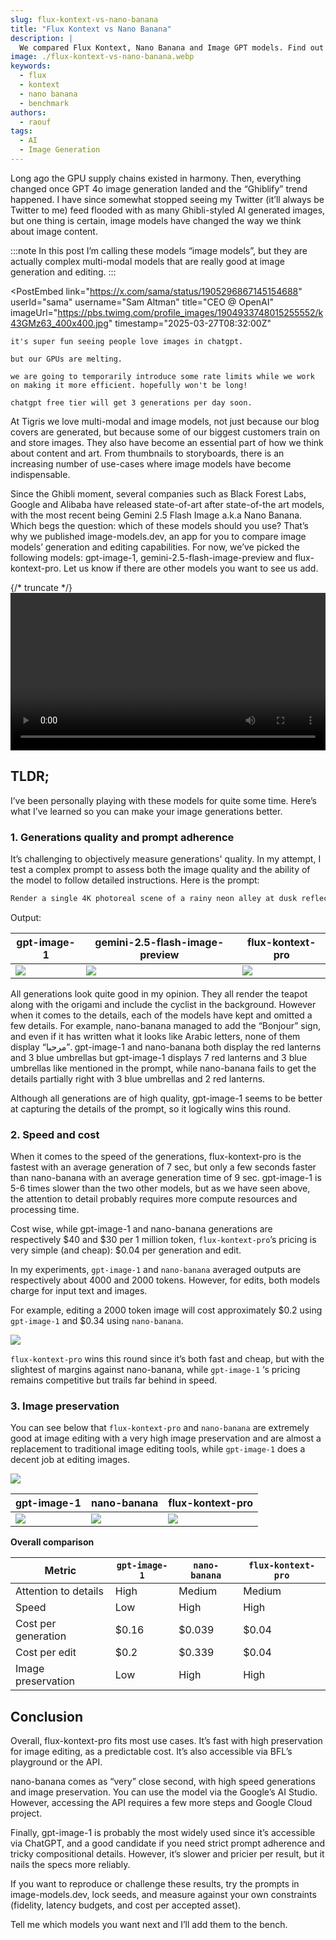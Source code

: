 ```yaml
---
slug: flux-kontext-vs-nano-banana
title: "Flux Kontext vs Nano Banana"
description: |
  We compared Flux Kontext, Nano Banana and Image GPT models. Find out which one is the best for your use case.
image: ./flux-kontext-vs-nano-banana.webp
keywords:
  - flux
  - kontext
  - nano banana
  - benchmark
authors:
  - raouf
tags:
  - AI
  - Image Generation
---
```


Long ago the GPU supply chains existed in harmony. Then, everything changed once
GPT 4o image generation landed and the “Ghiblify” trend happened. I have since
somewhat stopped seeing my Twitter (it’ll always be Twitter to me) feed flooded
with as many Ghibli-styled AI generated images, but one thing is certain, image
models have changed the way we think about image content.

:::note
In this post I’m calling these models “image models”, but they are actually complex multi-modal models that are really good at image generation and editing.
:::

<PostEmbed
  link="https://x.com/sama/status/1905296867145154688"
  userId="sama"
  username="Sam Altman"
  title="CEO @ OpenAI"
  imageUrl="https://pbs.twimg.com/profile_images/1904933748015255552/k43GMz63_400x400.jpg"
  timestamp="2025-03-27T08:32:00Z"
>
    it's super fun seeing people love images in chatgpt.

    but our GPUs are melting.

    we are going to temporarily introduce some rate limits while we work on making it more efficient. hopefully won't be long!

    chatgpt free tier will get 3 generations per day soon.

</PostEmbed>

At Tigris we love multi-modal and image models, not just because our blog covers
are generated, but because some of our biggest customers train on and store
images. They also have become an essential part of how we think about content
and art. From thumbnails to storyboards, there is an increasing number of
use-cases where image models have become indispensable.

Since the Ghibli moment, several companies such as Black Forest Labs, Google and
Alibaba have released state-of-art after state-of-the art models, with the most
recent being Gemini 2.5 Flash Image a.k.a Nano Banana. Which begs the question:
which of these models should you use? That’s why we published image-models.dev,
an app for you to compare image models’ generation and editing capabilities. For
now, we’ve picked the following models: gpt-image-1,
gemini-2.5-flash-image-preview and flux-kontext-pro. Let us know if there are
other models you want to see us add.

{/* truncate */}
<video controls width="100%">
  <source src="/img/blog/flux-vs-nano-banana/demo.mp4" type="video/mp4" />
  Download the <a href="/img/blog/flux-vs-nano-banana/demo.mp4">
    MP4
  </a> version.
</video>

## TLDR;

I’ve been personally playing with these models for quite some time. Here’s what
I’ve learned so you can make your image generations better.

### 1. Generations quality and prompt adherence

It’s challenging to objectively measure generations' quality. In my attempt, I
test a complex prompt to assess both the image quality and the ability of the
model to follow detailed instructions. Here is the prompt:

```bash
Render a single 4K photoreal scene of a rainy neon alley at dusk reflected in a transparent glass teapot on a checkerboard marble table as a left hand in a teal knit sleeve places a translucent origami crane beside it; include motion-blurred cyclist in the alley, precise refraction/caustics on the table, perfectly legible 8-pt bilingual signage reading “Bonjour” and “مرحبا”, and place EXACTLY 7 red lanterns and 3 blue umbrellas with hard top-left shadows, correct perspective, and no object interpenetration.
```

Output:

| gpt-image-1                                         | gemini-2.5-flash-image-preview                        | flux-kontext-pro                                 |
| --------------------------------------------------- | ----------------------------------------------------- | ------------------------------------------------ |
| ![](/img/blog/flux-vs-nano-banana/gpt-generation.png) | ![](/img/blog/flux-vs-nano-banana/nano-banana-generation.png) | ![](/img/blog/flux-vs-nano-banana/flux-generation.png) |

All generations look quite good in my opinion. They all render the teapot along
with the origami and include the cyclist in the background. However when it
comes to the details, each of the models have kept and omitted a few details.
For example, nano-banana managed to add the “Bonjour” sign, and even if it has
written what it looks like Arabic letters, none of them display “مرحبا”.
gpt-image-1 and nano-banana both display the red lanterns and 3 blue umbrellas
but gpt-image-1 displays 7 red lanterns and 3 blue umbrellas like mentioned in
the prompt, while nano-banana fails to get the details partially right with 3
blue umbrellas and 2 red lanterns.

Although all generations are of high quality, gpt-image-1 seems to be better at
capturing the details of the prompt, so it logically wins this round.

### 2. Speed and cost

When it comes to the speed of the generations, flux-kontext-pro is the fastest
with an average generation of 7 sec, but only a few seconds faster than
nano-banana with an average generation time of 9 sec. gpt-image-1 is 5-6 times
slower than the two other models, but as we have seen above, the attention to
detail probably requires more compute resources and processing time.

Cost wise, while gpt-image-1 and nano-banana generations are respectively $40
and $30 per 1 million token, `flux-kontext-pro`’s pricing is very simple (and
cheap): $0.04 per generation and edit.

In my experiments, `gpt-image-1` and `nano-banana` averaged outputs are
respectively about 4000 and 2000 tokens. However, for edits, both models charge
for input text and images.

For example, editing a 2000 token image will cost approximately $0.2 using
`gpt-image-1` and $0.34 using `nano-banana`.

![](/img/blog/flux-vs-nano-banana/image-editing.png)

`flux-kontext-pro` wins this round since it’s both fast and cheap, but with the
slightest of margins against nano-banana, while `gpt-image-1` ‘s pricing remains
competitive but trails far behind in speed.

### 3. Image preservation

You can see below that `flux-kontext-pro` and `nano-banana` are extremely good
at image editing with a very high image preservation and are almost a
replacement to traditional image editing tools, while `gpt-image-1` does a
decent job at editing images.

![](/img/blog/flux-vs-nano-banana/original-image.png)

| gpt-image-1                                   | nano-banana                                   | flux-kontext-pro                            |
| --------------------------------------------- | --------------------------------------------- | ------------------------------------------- |
| ![](/img/blog/flux-vs-nano-banana/gpt-image-edit.png) | ![](/img/blog/flux-vs-nano-banana/nano-banana-edit.png) | ![](/img/blog/flux-vs-nano-banana/flux-edit.png) |

**Overall comparison**

| Metric               | `gpt-image-1` | `nano-banana` | `flux-kontext-pro` |
| -------------------- | ------------- | ------------- | ------------------ |
| Attention to details | High          | Medium        | Medium             |
| Speed                | Low           | High          | High               |
| Cost per generation  | $0.16         | $0.039        | $0.04              |
| Cost per edit        | $0.2          | $0.339        | $0.04              |
| Image preservation   | Low           | High          | High               |

## Conclusion

Overall, flux-kontext-pro fits most use cases. It’s fast with high preservation
for image editing, as a predictable cost. It’s also accessible via BFL’s
playground or the API.

nano-banana comes as “very” close second, with high speed generations and image
preservation. You can use the model via the Google’s AI Studio. However,
accessing the API requires a few more steps and Google Cloud project.

Finally, gpt-image-1 is probably the most widely used since it’s accessible via
ChatGPT, and a good candidate if you need strict prompt adherence and tricky
compositional details. However, it’s slower and pricier per result, but it nails
the specs more reliably.

If you want to reproduce or challenge these results, try the prompts in
image-models.dev, lock seeds, and measure against your own constraints
(fidelity, latency budgets, and cost per accepted asset).

Tell me which models you want next and I’ll add them to the bench.
